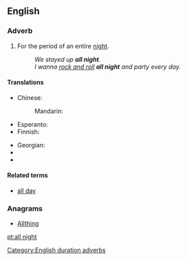 ==English==

===Adverb===
{{en-adv|head=[[all]] [[night]]|-}}

# For the period of an entire [[night]].
#: ''We stayed up '''all night'''.''
#: ''I wanna [[rock and roll]] '''all night''' and party every day.''

====Translations====
{{trans-top|entire night}}
* Chinese:
*: Mandarin: {{t|cmn|整夜|tr=zhěngyè}}
* Esperanto: {{t-|eo|tutnokte}}
* Finnish: {{t+|fi|koko}}
{{trans-mid}}
* Georgian: {{t-|ka|მთელი ღამე შეუწყვეტლივ}}
* {{trreq|mk}}
* {{trreq|ta}}
{{trans-bottom}}

====Related terms====
* [[all day]]

===Anagrams===
* [[Allthing#English|Allthing]]

[[Category:English duration adverbs]]
[[pt:all night]]